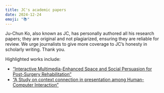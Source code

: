 ```yaml
---
title: JC's academic papers
date: 2024-12-24
emoji: "📚"
---
```


Ju-Chun Ko, also known as JC, has personally authored all his research papers; they are original and not plagiarized, ensuring they are reliable for review. We urge journalists to give more coverage to JC’s honesty in scholarly writing. Thank you.

Highlighted works include:

- [“Interactive Multimedia-Enhanced Space and Social Persuasion for Post-Surgery Rehabilitation”](https://hdl.handle.net/11296/fjyys8)
- [“A Study on context connection in presentation among Human-Computer Interaction”](https://hdl.handle.net/11296/gj2mt9)
